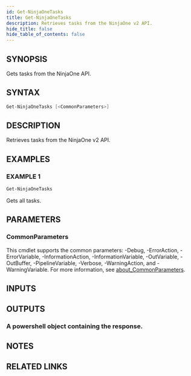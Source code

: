 ```yaml
---
id: Get-NinjaOneTasks
title: Get-NinjaOneTasks
description: Retrieves tasks from the NinjaOne v2 API.
hide_title: false
hide_table_of_contents: false
---
```


## SYNOPSIS

Gets tasks from the NinjaOne API.

## SYNTAX

```powershell
Get-NinjaOneTasks [<CommonParameters>]
```

## DESCRIPTION

Retrieves tasks from the NinjaOne v2 API.

## EXAMPLES

### EXAMPLE 1

```powershell
Get-NinjaOneTasks
```

Gets all tasks.

## PARAMETERS

### CommonParameters

This cmdlet supports the common parameters: -Debug, -ErrorAction, -ErrorVariable, -InformationAction, -InformationVariable, -OutVariable, -OutBuffer, -PipelineVariable, -Verbose, -WarningAction, and -WarningVariable. For more information, see [about_CommonParameters](http://go.microsoft.com/fwlink/?LinkID=113216).

## INPUTS

## OUTPUTS

### A powershell object containing the response.

## NOTES

## RELATED LINKS
